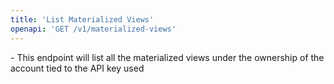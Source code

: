 ```yaml
---
title: 'List Materialized Views'
openapi: 'GET /v1/materialized-views'
---
```



<Note>
- This endpoint will list all the materialized views under the ownership of the account tied to the API key used
</Note>
